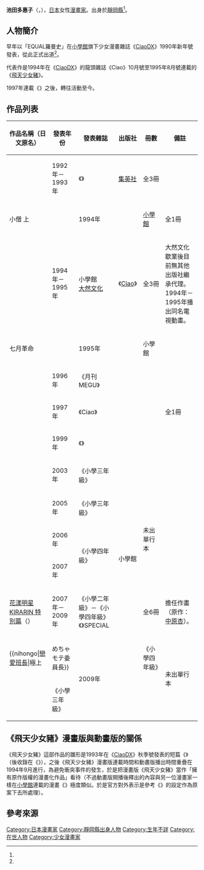 {{multiple issues|
{{Notability Unreferenced|time=2016-10-04T17:55:31+00:00}}
{{Primarysources|time=2016-10-04T17:55:31+00:00}}
}}
{{Infobox 漫畫家
| 姓名               = 池田多惠子
| 職業               = [[漫畫家|漫畫家]]
| 圖像               = 
| 圖像大小           = 
| 圖像說明           = 
| 本名               = 
| 日語原文           = 池田 多恵子
| 英文名             = 
| 假名               = いけだ たえこ
| 羅馬字             = Ikeda Taeko
| 性別               =
| 國籍               = {{JPN}}
| 出生日期           = 11月29日
| 出生地點           = {{JPN}}[[靜岡縣|靜岡縣]]
| 逝世日期           = 
| 逝世地點           = 
| 活躍時期           = 1990年－
| 類型               = [[少女漫畫|少女漫畫]]
| 出道作品           = 
| 代表作品           = 《[[飛天少女豬|飛天少女豬]]》
| 獎項               = 
| 簽名               = 
| 官方網站           = 
| 附註               = 
}}
{{japanese|japanese=池田 多恵子|kana=いけだ たえこ|romaji=Ikeda Taeko}}
'''池田多惠子'''（{{lang-ja|池田 多恵子}}，{{bd||11月29日<ref name="mangaseek">漫畫seek·日外Associates共著《漫畫家人名事典》，第33頁，[http://www.nichigai.co.jp/ 日外Associates]，2003年2月25日初版發行 ISBN 4-8169-1760-8</ref>||}}），[[日本|日本]]女性[[漫畫家|漫畫家]]。出身於[[靜岡縣|靜岡縣]]<ref name="mangaseek" />。

== 人物簡介 ==
早年以「EQUAL羅曼史」在[[小學館|小學館]]旗下少女漫畫雜誌《[[Ciao|CiaoDX]]》1990年新年號發表，從此正式出道<ref name="mangaseek" />。

代表作是1994年在《[[Ciao|CiaoDX]]》的龍頭雜誌《Ciao》10月號至1995年8月號連載的《[[飛天少女豬|飛天少女豬]]》。

1997年連載《{{lang|ja|ちちん·プイプイ}}》之後，轉往{{link-ja|小學館學年別學習雜誌|小学館の学年別学習雑誌}}活動至今。

== 作品列表 ==
{|class="wikitable" style="font-size:small"
!作品名稱（日文原名）!!發表年份!!發表雜誌!!出版社!!冊數!!備註
|-
|{{lang|ja|らびっとスピリッツ}}||1992年－1993年||《{{link-ja|別冊瑪格莉特|別冊マーガレット}}》||{{flagicon|JPN}} [[集英社|集英社]]||全3冊||
|-
|{{lang|ja|二代目ねずみ}}小僧 {{lang|ja|おりん参}}上!!||1994年||rowspan="3"|《[[Ciao|Ciao]]》||{{flagicon|JPN}} [[小學館|小學館]]||全1冊||
|-
|{{nihongo|[[飛天少女豬|飛天少女豬]]|とんでぶーりん}}||1994年－1995年||{{flagicon|JPN}} 小學館<br />{{flagicon|TWN}} [[大然文化|大然文化]]||全3冊||大然文化歇業後目前無其他出版社繼承代理。<br />1994年－1995年播出同名電視動畫。
|-
|七月革命!!||1995年||{{flagicon|JPN}} 小學館||rowspan="5"|全1冊||
|-
|{{lang|ja|わがママ★baby}}||1996年||《月刊MEGU》||{{flagicon|JPN}} {{link-ja|BiBLOS (出版社)|ビブロス (出版社)|BiBLOS}}||
|-
|{{lang|ja|ちちん·プイプイ}}||1997年||《Ciao》||rowspan="9"|{{flagicon|JPN}} 小學館||
|-
|{{lang|ja|ちぇんじTHEアイドル}}||1999年||《{{link-ja|小學館學年別學習雜誌|小学館の学年別学習雑誌|小學四年級}}》||
|-
|{{lang|ja|スイ～ト♥いちごショコラ}}||2003年||《小學三年級》||
|-
|{{lang|ja|リリカル☆ふぁんたじあ}}||2005年||《小學三年級》||rowspan="3"|未出單行本||
|-
|{{lang|ja|空色のおんぷ}}||2006年||rowspan="2"|《小學四年級》||
|-
|{{lang|ja|空色のエプロン}}||2007年||
|-
|[[偶像宣言|花漾明星KIRARIN 特別篇]]（{{lang|ja|きらりん☆レボリューション 特別編}}）||2007年－2009年||《小學二年級》－《小學四年級》<br />《{{link-ja|瓢蟲漫畫|てんとう虫コミックス}}》SPECIAL||全6冊||擔任作畫（原作：[[中原杏|中原杏]]）。
|-
|{{nihongo|[[戀愛班長|戀愛班長]]|極上!! めちゃモテ委員長}}||rowspan="2"|2009年||《小學四年級》||rowspan="2"|未出單行本||擔任作畫（原作：{{link-ja|西村朋子|にしむらともこ}}）。
|-
|{{lang|ja|ひなピヨ}}||《小學三年級》||
|}

== 《飛天少女豬》漫畫版與動畫版的關係 ==
《飛天少女豬》這部作品的雛形是1993年在《[[Ciao|CiaoDX]]》秋季號發表的短篇《{{lang|ja|ビビデ·バビデ·ぶーりん!!}}》（後收錄在《{{lang|ja|二代目ねずみ小僧 おりん参上!!}}》），之後《飛天少女豬》漫畫版連載時間和動畫版播出時間重疊在1994年9月進行，為避免衝突事件的發生，於是把漫畫版《飛天少女豬》當作「擁有原作版權的漫畫化作品」看待（不過動畫版開播後釋出的內容與另一位漫畫家{{link-ja|森真理|森真理}}一樣在[[小學館|小學館]]連載的漫畫《{{lang|ja|{{link-ja|なーんとなくブーリン|なーんとなくブーリン}}}}》極度類似。於是官方對外表示是參考《{{lang|ja|なーんとなくブーリン}}》的設定作為原案下去所處理）。

== 參考來源 ==
{{reflist}}

{{Normdaten}}
{{DEFAULTSORT:Ikeda Taeko}}
[[Category:日本漫畫家|Category:日本漫畫家]]
[[Category:靜岡縣出身人物|Category:靜岡縣出身人物]]
[[Category:生年不詳|Category:生年不詳]]
[[Category:在世人物|Category:在世人物]]
[[Category:少女漫畫家|Category:少女漫畫家]]